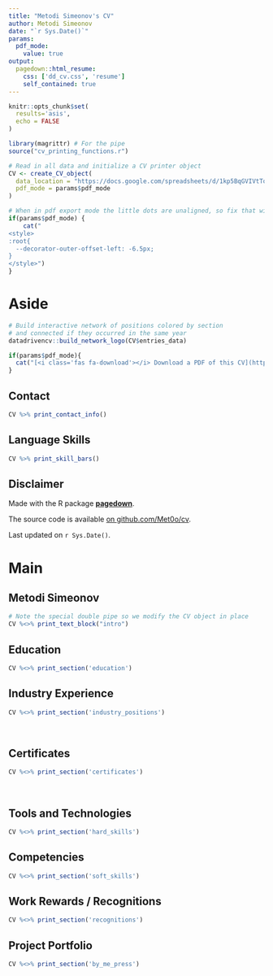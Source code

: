 ```yaml
---
title: "Metodi Simeonov's CV"
author: Metodi Simeonov
date: "`r Sys.Date()`"
params:
  pdf_mode:
    value: true
output:
  pagedown::html_resume:
    css: ['dd_cv.css', 'resume']
    self_contained: true
---
```


```r

knitr::opts_chunk$set(
  results='asis', 
  echo = FALSE
)

library(magrittr) # For the pipe
source("cv_printing_functions.r")

# Read in all data and initialize a CV printer object
CV <- create_CV_object(
  data_location = "https://docs.google.com/spreadsheets/d/1kp5BqGVIVtToADBh9Liqfv4gbPkr-Ebl6yNY6mLE1cA/edit?usp=sharing",  
  pdf_mode = params$pdf_mode
)

```


```r
# When in pdf export mode the little dots are unaligned, so fix that with some conditional CSS.
if(params$pdf_mode) {
    cat("
<style>
:root{
  --decorator-outer-offset-left: -6.5px;
}
</style>")
}
```


Aside
================================================================================

```r
# Build interactive network of positions colored by section
# and connected if they occurred in the same year
datadrivencv::build_network_logo(CV$entries_data)
```


```r
if(params$pdf_mode){
  cat("[<i class='fas fa-download'></i> Download a PDF of this CV](https://github.com/Met0o/Resume/blob/master/Metodi_Simeonov.pdf)")
}
```

Contact {#contact}
--------------------------------------------------------------------------------

```r
CV %>% print_contact_info()
```


Language Skills {#skills}
--------------------------------------------------------------------------------

```r
CV %>% print_skill_bars()
```


Disclaimer {#disclaimer}
--------------------------------------------------------------------------------

Made with the R package [**pagedown**](https://github.com/rstudio/pagedown). 

The source code is available [on github.com/Met0o/cv](https://github.com/Met0o/cv).

Last updated on `r Sys.Date()`.



Main
================================================================================

Metodi Simeonov {#title}
--------------------------------------------------------------------------------

```r
# Note the special double pipe so we modify the CV object in place
CV %<>% print_text_block("intro") 
```

Education {data-icon=graduation-cap data-concise=true}
--------------------------------------------------------------------------------

```r
CV %<>% print_section('education')
```

Industry Experience {data-icon=suitcase}
--------------------------------------------------------------------------------

```r
CV %<>% print_section('industry_positions')
```

<!-- These breaks just force a new page so section doesn't get cut off -->
<br>

Certificates {data-icon=graduation-cap data-concise=true}
--------------------------------------------------------------------------------

```r
CV %<>% print_section('certificates')
```

<br>

Tools and Technologies {data-icon=chalkboard-teacher}
--------------------------------------------------------------------------------

```r
CV %<>% print_section('hard_skills')
```

Competencies {data-icon=chalkboard-teacher}
--------------------------------------------------------------------------------

```r
CV %<>% print_section('soft_skills')
```

Work Rewards / Recognitions {data-icon=book}
--------------------------------------------------------------------------------

```r
CV %<>% print_section('recognitions')
```

Project Portfolio {data-icon=chart-line}
--------------------------------------------------------------------------------

```r
CV %<>% print_section('by_me_press')
```
